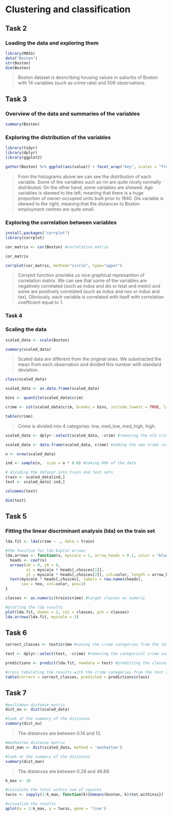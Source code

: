# Clustering and classification

## Task 2

### Loading the data and exploring them
```r
library(MASS)
data("Boston")
str(Boston)
dim(Boston)
```
> Boston dataset is desrcribing housing values in suburbs of Boston with 14 variables (such as crime rate) and 506 observations.

## Task 3

### Overview of the data and summaries of the variables
```r
summary(Boston)
```

### Exploring the distribution of the variables
```r
library(tidyr)
library(dplyr)
library(ggplot2)

gather(Boston) %>% ggplot(aes(value)) + facet_wrap("key", scales = "free") + geom_histogram()
```

> From the histograms above we can see the distribution of each variable. Some of the variables such as rm are quite nicely normally distributed. On the other hand, some variables are shewed. Age variables is skewed to the left, meaning that there is a huge proportion of owner-occupied units built prior to 1940. Dis variable is skewed to the right, meaning that the distances to Boston employment centres are quite small.

### Exploring the correlation between variables
```r
install.packages("corrplot")
library(corrplot)

cor_matrix <- cor(Boston) #correlation matrix

cor_matrix
```

```r
corrplot(cor_matrix, method="circle", type="upper")
```

> Corrplot function provides us nice graphical represantion of correlation matrix. We can see that some of the variables are negatively correlated (such as indus and dis or lstat and medv) and some are positively correlated (such as indus and nox or indux and tax). Obviously, each variable is correlated with itself with correlation coefficient equal to 1.

### Task 4

### Scaling the data
```r
scaled_data <- scale(Boston)

summary(scaled_data)
```
> Scaled data are different from the original ones. We substracted the mean from each observation and divided this number with standard deviation.

```r
class(scaled_data)

scaled_data <- as.data.frame(scaled_data)

bins <- quantile(scaled_data$crim) 

crime <- cut(scaled_data$crim, breaks = bins, include.lowest = TRUE, labels = c("low", "med_low", "med_high", "high")) #creating categorical variable crime

table(crime)
```
> Crime is divided into 4 categories: low, med_low, med_high, high.

```r
scaled_data <- dplyr::select(scaled_data, -crim) #removing the old crime rate variable

scaled_data <- data.frame(scaled_data, crime) #adding the new crime rate variable

n <- nrow(scaled_data)

ind <- sample(n,  size = n * 0.8) #taking 80% of the data

# dividing the dataset into train and test sets
train <- scaled_data[ind,]
test <- scaled_data[-ind,]

colnames(test)
```

```r
dim(test)
```

## Task 5

### Fitting the linear discriminant analysis (lda) on the train set
```r
lda.fit <- lda(crime ~ ., data = train)

#the function for lda biplot arrows
lda.arrows <- function(x, myscale = 1, arrow_heads = 0.1, color = "blue", tex = 0.75, choices = c(1,2)){
  heads <- coef(x)
  arrows(x0 = 0, y0 = 0, 
         x1 = myscale * heads[,choices[1]], 
         y1 = myscale * heads[,choices[2]], col=color, length = arrow_heads)
  text(myscale * heads[,choices], labels = row.names(heads), 
       cex = tex, col=color, pos=3)
}

classes <- as.numeric(train$crime) #target classes as numeric

#plotting the lda results
plot(lda.fit, dimen = 2, col = classes, pch = classes)
lda.arrows(lda.fit, myscale = 3)
```

## Task 6

```r
correct_classes <- test$crime #saving the crime categories from the test set

test <- dplyr::select(test, -crime) #removing the categorical crime variable from the test dataset
```

```r
predictions <- predict(lda.fit, newdata = test) #predicting the classes with the lda model on the test data

#cross tabulating the results with the crime categories from the test set
table(correct = correct_classes, predicted = predictions$class)
```

## Task 7

```r
#euclidean distance matrix
dist_eu <- dist(scaled_data)

#look at the summary of the distances
summary(dist_eu)
```
> The distances are between 0.14 and 13.

```r
#manhattan distance matrix
dist_man <- dist(scaled_data, method = 'manhattan')

#look at the summary of the distances
summary(dist_man)
```
> The distances are between 0.28 and 46.89.

```r
k_max <- 10

#calculate the total within sum of squares
twcss <- sapply(1:k_max, function(k){kmeans(boston, k)$tot.withinss})

#visualize the results
qplot(x = 1:k_max, y = twcss, geom = 'line')
```

